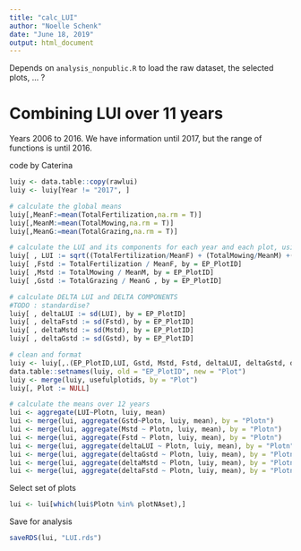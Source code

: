 ```yaml
---
title: "calc_LUI"
author: "Noelle Schenk"
date: "June 18, 2019"
output: html_document
---
```

Depends on `analysis_nonpublic.R` to load the raw dataset, the selected plots, ... ?

# Combining LUI over 11 years
Years 2006 to 2016. We have information until 2017, but the range of functions is until 2016.

code by Caterina
```r
luiy <- data.table::copy(rawlui)
luiy <- luiy[Year != "2017", ]

# calculate the global means
luiy[,MeanF:=mean(TotalFertilization,na.rm = T)]
luiy[,MeanM:=mean(TotalMowing,na.rm = T)]
luiy[,MeanG:=mean(TotalGrazing,na.rm = T)]

# calculate the LUI and its components for each year and each plot, using the global mean
luiy[ , LUI := sqrt((TotalFertilization/MeanF) + (TotalMowing/MeanM) +(TotalGrazing / MeanG)), by=EP_PlotID]
luiy[ ,Fstd := TotalFertilization / MeanF, by = EP_PlotID]
luiy[ ,Mstd := TotalMowing / MeanM, by = EP_PlotID]
luiy[ ,Gstd := TotalGrazing / MeanG , by = EP_PlotID]

# calculate DELTA LUI and DELTA COMPONENTS
#TODO : standardise?
luiy[ , deltaLUI := sd(LUI), by = EP_PlotID]
luiy[ , deltaFstd := sd(Fstd), by = EP_PlotID]
luiy[ , deltaMstd := sd(Mstd), by = EP_PlotID]
luiy[ , deltaGstd := sd(Gstd), by = EP_PlotID]

# clean and format
luiy <- luiy[,.(EP_PlotID,LUI, Gstd, Mstd, Fstd, deltaLUI, deltaGstd, deltaMstd, deltaFstd)]
data.table::setnames(luiy, old = "EP_PlotID", new = "Plot")
luiy <- merge(luiy, usefulplotids, by = "Plot")
luiy[, Plot := NULL]

# calculate the means over 12 years
lui <- aggregate(LUI~Plotn, luiy, mean)
lui <- merge(lui, aggregate(Gstd~Plotn, luiy, mean), by = "Plotn")
lui <- merge(lui, aggregate(Mstd ~ Plotn, luiy, mean), by = "Plotn")
lui <- merge(lui, aggregate(Fstd ~ Plotn, luiy, mean), by = "Plotn")
lui <- merge(lui, aggregate(deltaLUI ~ Plotn, luiy, mean), by = "Plotn")
lui <- merge(lui, aggregate(deltaGstd ~ Plotn, luiy, mean), by = "Plotn")
lui <- merge(lui, aggregate(deltaMstd ~ Plotn, luiy, mean), by = "Plotn")
lui <- merge(lui, aggregate(deltaFstd ~ Plotn, luiy, mean), by = "Plotn")
```

Select set of plots
```r
lui <- lui[which(lui$Plotn %in% plotNAset),]
```

Save for analysis
```r
saveRDS(lui, "LUI.rds")
```

